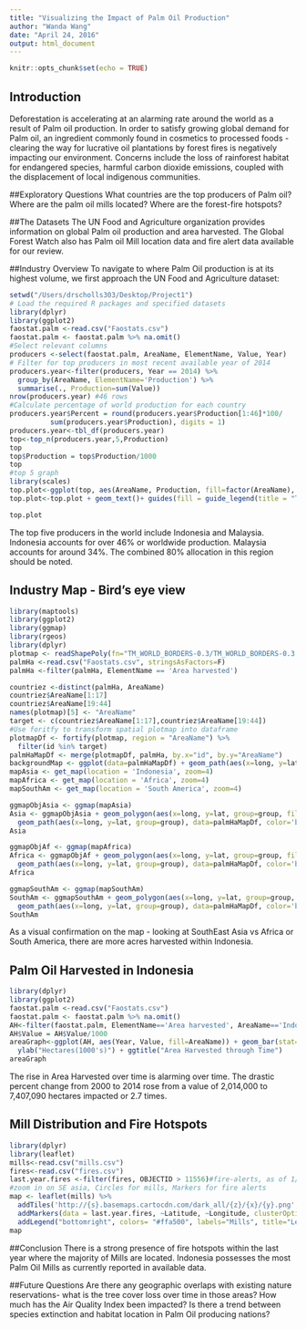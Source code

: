 ```yaml
---
title: "Visualizing the Impact of Palm Oil Production"
author: "Wanda Wang"
date: "April 24, 2016"
output: html_document
---
```

```r
knitr::opts_chunk$set(echo = TRUE)
```
## Introduction
Deforestation is accelerating at an alarming rate around the world as a result of Palm oil production. In order to satisfy growing global demand for Palm oil, an ingredient commonly found in cosmetics to processed foods - clearing the way for lucrative oil plantations by forest fires is negatively impacting our environment. Concerns include the loss of rainforest habitat for endangered species, harmful carbon dioxide emissions, coupled with the displacement of local indigenous communities. 

##Exploratory Questions
What countries are the top producers of Palm oil? 
Where are the palm oil mills located? 
Where are the forest-fire hotspots? 

##The Datasets
The UN Food and Agriculture organization provides information on global Palm oil production and area harvested. The Global Forest Watch also has Palm oil Mill location data and fire alert data available for our review.

##Industry Overview
To navigate to where Palm Oil production is at its highest volume, we first approach the UN Food and Agriculture dataset: 
```r
setwd("/Users/drscholls303/Desktop/Project1")
# Load the required R packages and specified datasets
library(dplyr)
library(ggplot2)
faostat.palm <-read.csv("Faostats.csv")
faostat.palm <- faostat.palm %>% na.omit()
#Select relevant columns
producers <-select(faostat.palm, AreaName, ElementName, Value, Year)
# Filter for top producers in most recent available year of 2014
producers.year<-filter(producers, Year == 2014) %>% 
  group_by(AreaName, ElementName='Production') %>% 
  summarise(., Production=sum(Value)) 
nrow(producers.year) #46 rows 
#Calculate percentage of world production for each country
producers.year$Percent = round(producers.year$Production[1:46]*100/
          sum(producers.year$Production), digits = 1)
producers.year<-tbl_df(producers.year)
top<-top_n(producers.year,5,Production)
top
top$Production = top$Production/1000
top
#top 5 graph
library(scales)
top.plot<-ggplot(top, aes(AreaName, Production, fill=factor(AreaName), label=top$Percent)) + geom_bar(stat="identity") + xlab("Country") + ylab(" Tonnes(1000's)") + ggtitle("Palm Oil Production(%)") 
top.plot<-top.plot + geom_text()+ guides(fill = guide_legend(title = "Top Five", title.position = "top"))

top.plot 

```
The top five producers in the world include Indonesia and Malaysia. Indonesia accounts for over 46% or worldwide production. Malaysia accounts for around 34%. The combined 80% allocation in this region should be noted. 

## Industry Map - Bird's eye view 
```r
library(maptools)
library(ggplot2)
library(ggmap)
library(rgeos)
library(dplyr)
plotmap <- readShapePoly(fn="TM_WORLD_BORDERS-0.3/TM_WORLD_BORDERS-0.3.shp")
palmHa <-read.csv("Faostats.csv", stringsAsFactors=F)
palmHa <-filter(palmHa, ElementName == 'Area harvested')

countriez <-distinct(palmHa, AreaName)
countriez$AreaName[1:17]
countriez$AreaName[19:44]
names(plotmap)[5] <- "AreaName"
target <- c(countriez$AreaName[1:17],countriez$AreaName[19:44])
#Use foritfy to transform spatial plotmap into dataframe
plotmapDf <- fortify(plotmap, region = "AreaName") %>% 
  filter(id %in% target)
palmHaMapDf <- merge(plotmapDf, palmHa, by.x="id", by.y="AreaName")
backgroundMap <- ggplot(data=palmHaMapDf) + geom_path(aes(x=long, y=lat, group=group), color='grey') + coord_equal() + geom_polygon(aes(x=long, y=lat, group=group, fill=Value))
mapAsia <- get_map(location = 'Indonesia', zoom=4)
mapAfrica <- get_map(location = 'Africa', zoom=4)
mapSouthAm <- get_map(location = 'South America', zoom=4)

ggmapObjAsia <- ggmap(mapAsia)
Asia <- ggmapObjAsia + geom_polygon(aes(x=long, y=lat, group=group, fill=Value), data=palmHaMapDf, alpha=.9) + 
  geom_path(aes(x=long, y=lat, group=group), data=palmHaMapDf, color='black')
Asia

ggmapObjAf <- ggmap(mapAfrica)
Africa <- ggmapObjAf + geom_polygon(aes(x=long, y=lat, group=group, fill=Value), data=palmHaMapDf, alpha=.9) + 
  geom_path(aes(x=long, y=lat, group=group), data=palmHaMapDf, color='black')
Africa

ggmapSouthAm <- ggmap(mapSouthAm)
SouthAm <- ggmapSouthAm + geom_polygon(aes(x=long, y=lat, group=group, fill=Value), data=palmHaMapDf, alpha=.9) + 
  geom_path(aes(x=long, y=lat, group=group), data=palmHaMapDf, color='black')
SouthAm
```


As a visual confirmation on the map - looking at SouthEast Asia vs Africa or South America, there are more acres harvested within Indonesia. 


## Palm Oil Harvested in Indonesia

```r
library(dplyr)
library(ggplot2)
faostat.palm <-read.csv("Faostats.csv")
faostat.palm <- faostat.palm %>% na.omit()
AH<-filter(faostat.palm, ElementName=='Area harvested', AreaName=='Indonesia')
AH$Value = AH$Value/1000
areaGraph<-ggplot(AH, aes(Year, Value, fill=AreaName)) + geom_bar(stat="identity") +
  ylab("Hectares(1000's)") + ggtitle("Area Harvested through Time") 
areaGraph
```


The rise in Area Harvested over time is alarming over time. The drastic percent change from 2000 to 2014 rose from a value of 2,014,000 to 7,407,090 hectares impacted or 2.7 times. 

## Mill Distribution and Fire Hotspots
```r
library(dplyr)
library(leaflet)
mills<-read.csv("mills.csv")
fires<-read.csv("fires.csv")
last.year.fires <-filter(fires, OBJECTID > 11556)#fire-alerts, as of 1/01/2015
#zoom in on SE asia, Circles for mills, Markers for fire alerts
map <- leaflet(mills) %>%
  addTiles('http://{s}.basemaps.cartocdn.com/dark_all/{z}/{x}/{y}.png',attribution='Map tiles by <a href="http://stamen.com">Stamen Design</a>, <a href="http://creativecommons.org/licenses/by/3.0">CC BY 3.0</a> &mdash; Map data &copy; <a href="http://www.openstreetmap.org/copyright">OpenStreetMap</a>') %>% addCircles(~longitude, ~latitude, popup=mills$type, weight = 3, radius=40, color="#ffa500", stroke = TRUE, fillOpacity = 0.8) %>%
  addMarkers(data = last.year.fires, ~Latitude, ~Longitude, clusterOptions = markerClusterOptions()) %>% 
  addLegend("bottomright", colors= "#ffa500", labels="Mills", title="Legend") 
map
```

##Conclusion
There is a strong presence of fire hotspots within the last year where the majority of Mills are located. Indonesia possesses the most Palm Oil Mills as currently reported in available data. 

##Future Questions
Are there any geographic overlaps with existing nature reservations- what is the tree cover loss over time in those areas?
How much has the Air Quality Index been impacted?
Is there a trend between species extinction and habitat location in Palm Oil producing nations? 
 